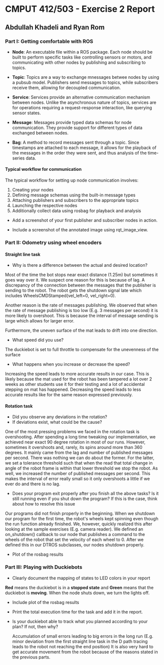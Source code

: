 # CMPUT 412/503 - Exercise 2 Report

## Abdullah Khadeli and Ryan Rom

### Part I: Getting comfortable with ROS

- **Node**: An executable file within a ROS package. Each node should be built to perform specific tasks like controlling sensors or motors, and communicating with other nodes by publishing and subscribing to topics.

- **Topic**: Topics are a way to exchange mnessages betwee nodes by using a pubsub model. Publishers send messages to topics, while subscribers receive them, allowing for decoupled communication.

- **Service**: Services provide an alternative communication mechanism between nodes. Unlike the asynchronous nature of topics, services are for operations requiring a request-response interaction, like querying sensor states.

- **Message**: Messages provide typed data schemas for node communication. They provide support for different types of data exchanged between nodes.

- **Bag**: A method to record messages sent through a topic. Since timestamps are attached to each message, it allows for the playback of the messages in the order they were sent, and thus analysis of the time-series data.

#### Typical workflow for communication

The typical workflow for setting up node communication involves:

1. Creating your nodes
2. Defining message schemas using the built-in message types
3. Attaching publishers and subscribers to the appropriate topics
4. Launching the respective nodes
5. Additionally collect data using rosbag for playback and analysis

- Add a screenshot of your first publisher and subscriber nodes in action.

- Include a screenshot of the annotated image using rqt_image_view.

### Part II: Odometry using wheel encoders

#### Straight line task

- Why is there a difference between the actual and desired location?

Most of the time the bot stops near exact distance (1.25m) but sometimes it goes way over it.
We suspect one reason for this is because of lag.
A discrepancy of the connection between the messages that the publisher is sending to the robot.
The robot gets the shutdown signal late which includes WheelsCMDStamped(vel_left=0, vel_right=0).

Another reason is the rate of messages publishing.
We observed that when the rate of message publishing is too low (E.g. 3 messages per second) it is more likely to overshoot.
This is because the interval of message sending is large which allows for larger error.

Furthermore, the uneven surface of the mat leads to drift into one direction.

- What speed did you use?

The duckiebot is set to full throttle to compensate for the unevenness of the surface

- What happens when you increase or decrease the speed?

Increasing the speed leads to more accurate results in our case.
This is likely because the mat used for the robot has been tampered a lot over 2 weeks as other students use it for their testing and a lot of accidental stepping on mat has happened.
Decreasing the speed leads to less accurate results like for the same reason expressed previously.

#### Rotation task

- Did you observe any deviations in the rotation?
- If deviations exist, what could be the cause?

One of the most pressing problems we faced in the rotation task is overshooting.
After spending a long time tweaking our implementation, we achieved near exact 90 degree rotation in most of our runs.
However, sometimes it overshoots and, rarely, its spins around more than 360 degrees.
It mainly came from the lag and number of published messages per second.
There was nothing we can do about the former. For the latter, we set a tolerance threshold such that when the read that total change in angle of the robot frame is within that lower threshold we stop the robot.
As well, we increased the number of published messages per second. This makes the interval of error really small so it only overshoots a little if we ever do and there is no lag.

- Does your program exit properly after you finish all the above tasks? Is it still running
  even if you shut down the program? If this is the case, think about how to resolve this
  issue

Our programs did not finish properly in the beginning. 
When we shutdown our program for the first time, the robot's wheels kept spinning even though the run function already finished.
We, however, quickly realized this after looking at the sample exercises (E.g. camera reader). 
We defined an on_shutdown() callback to our node that publishes a command to the wheels of the robot that set the velocity of each wheel to 0.
After we defined this in our DTROS subclasses, our nodes shutdown properly. 

- Plot of the rosbag results

### Part III: Playing with Duckiebots

- Clearly document the mapping of states to LED colors in your report

**Red** means the duckiebot is in a **stopped state** and **Green** means that the duckiebot is **moving**.
When the node shuts down, we turn the lights off.

- Include plot of the rosbag results
- Print the total execution time for the task and add it in the report.
- Is your duckiebot able to track what you planned according to your plan? If not,
  then why?

  Accumulation of small errors leading to big errors in the long run (E.g. minor deviation from the first straight line task in the D path tracing leads to the robot not reaching the end position)
  It is also very hard to get accurate movement from the robot because of the reasons stated in the previous parts.
